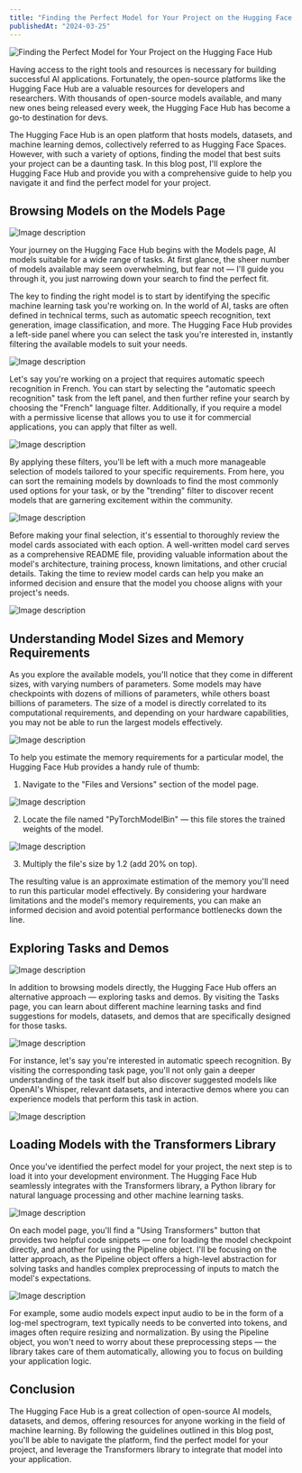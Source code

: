 ```yaml
---
title: "Finding the Perfect Model for Your Project on the Hugging Face Hub"
publishedAt: "2024-03-25"
---
```


![Finding the Perfect Model for Your Project on the Hugging Face Hub](https://dev-to-uploads.s3.amazonaws.com/uploads/articles/k0qoo3wlqem7tnkgzupc.jpg)

Having access to the right tools and resources is necessary for building successful AI applications. Fortunately, the open-source platforms like the Hugging Face Hub are a valuable resources for developers and researchers. With thousands of open-source models available, and many new ones being released every week, the Hugging Face Hub has become a go-to destination for devs.

The Hugging Face Hub is an open platform that hosts models, datasets, and machine learning demos, collectively referred to as Hugging Face Spaces. However, with such a variety of options, finding the model that best suits your project can be a daunting task. In this blog post, I'll explore the Hugging Face Hub and provide you with a comprehensive guide to help you navigate it and find the perfect model for your project.

## Browsing Models on the Models Page


![Image description](https://dev-to-uploads.s3.amazonaws.com/uploads/articles/zgxnuxb0r9jb03y8zdqg.jpg)



Your journey on the Hugging Face Hub begins with the Models page, AI models suitable for a wide range of tasks. At first glance, the sheer number of models available may seem overwhelming, but fear not — I'll guide you through it, you just narrowing down your search to find the perfect fit.

The key to finding the right model is to start by identifying the specific machine learning task you're working on. In the world of AI, tasks are often defined in technical terms, such as automatic speech recognition, text generation, image classification, and more. The Hugging Face Hub provides a left-side panel where you can select the task you're interested in, instantly filtering the available models to suit your needs.


![Image description](https://dev-to-uploads.s3.amazonaws.com/uploads/articles/5h8v716iwi6akzu7i9up.jpg)



Let's say you're working on a project that requires automatic speech recognition in French. You can start by selecting the "automatic speech recognition" task from the left panel, and then further refine your search by choosing the "French" language filter. Additionally, if you require a model with a permissive license that allows you to use it for commercial applications, you can apply that filter as well.


![Image description](https://dev-to-uploads.s3.amazonaws.com/uploads/articles/qqe2l8jj3skra62buy50.jpg)



By applying these filters, you'll be left with a much more manageable selection of models tailored to your specific requirements. From here, you can sort the remaining models by downloads to find the most commonly used options for your task, or by the "trending" filter to discover recent models that are garnering excitement within the community.


![Image description](https://dev-to-uploads.s3.amazonaws.com/uploads/articles/wtivwhxngyaz0f018cbo.jpg)



Before making your final selection, it's essential to thoroughly review the model cards associated with each option. A well-written model card serves as a comprehensive README file, providing valuable information about the model's architecture, training process, known limitations, and other crucial details. Taking the time to review model cards can help you make an informed decision and ensure that the model you choose aligns with your project's needs.


![Image description](https://dev-to-uploads.s3.amazonaws.com/uploads/articles/a8ou21fk52oiogjht6g7.jpg)



## Understanding Model Sizes and Memory Requirements

As you explore the available models, you'll notice that they come in different sizes, with varying numbers of parameters. Some models may have checkpoints with dozens of millions of parameters, while others boast billions of parameters. The size of a model is directly correlated to its computational requirements, and depending on your hardware capabilities, you may not be able to run the largest models effectively.


![Image description](https://dev-to-uploads.s3.amazonaws.com/uploads/articles/t9jjkqln4144l49xxgol.jpg)



To help you estimate the memory requirements for a particular model, the Hugging Face Hub provides a handy rule of thumb:

1. Navigate to the "Files and Versions" section of the model page.

![Image description](https://dev-to-uploads.s3.amazonaws.com/uploads/articles/fp41xcis8lirm0q1w19f.jpg)


2. Locate the file named "PyTorchModelBin" — this file stores the trained weights of the model.

![Image description](https://dev-to-uploads.s3.amazonaws.com/uploads/articles/8vmg0zzln30j37rqe4eb.jpg)


3. Multiply the file's size by 1.2 (add 20% on top).

The resulting value is an approximate estimation of the memory you'll need to run this particular model effectively. By considering your hardware limitations and the model's memory requirements, you can make an informed decision and avoid potential performance bottlenecks down the line.

## Exploring Tasks and Demos

![Image description](https://dev-to-uploads.s3.amazonaws.com/uploads/articles/guhu4jpekgk51e5r87ep.jpg)



In addition to browsing models directly, the Hugging Face Hub offers an alternative approach — exploring tasks and demos. By visiting the Tasks page, you can learn about different machine learning tasks and find suggestions for models, datasets, and demos that are specifically designed for those tasks.

![Image description](https://dev-to-uploads.s3.amazonaws.com/uploads/articles/jwepnjadu12dkn0mx8k7.jpg)



For instance, let's say you're interested in automatic speech recognition. By visiting the corresponding task page, you'll not only gain a deeper understanding of the task itself but also discover suggested models like OpenAI's Whisper, relevant datasets, and interactive demos where you can experience models that perform this task in action.

![Image description](https://dev-to-uploads.s3.amazonaws.com/uploads/articles/9wfkeorcm4zv1l8u6a4h.jpg)



## Loading Models with the Transformers Library

Once you've identified the perfect model for your project, the next step is to load it into your development environment. The Hugging Face Hub seamlessly integrates with the Transformers library, a Python library for natural language processing and other machine learning tasks.

![Image description](https://dev-to-uploads.s3.amazonaws.com/uploads/articles/u3hvzwj76380dx92geet.jpg)


On each model page, you'll find a "Using Transformers" button that provides two helpful code snippets — one for loading the model checkpoint directly, and another for using the Pipeline object. I'll be focusing on the latter approach, as the Pipeline object offers a high-level abstraction for solving tasks and handles complex preprocessing of inputs to match the model's expectations.

![Image description](https://dev-to-uploads.s3.amazonaws.com/uploads/articles/o8edakwzd8de062o3zci.jpg)



For example, some audio models expect input audio to be in the form of a log-mel spectrogram, text typically needs to be converted into tokens, and images often require resizing and normalization. By using the Pipeline object, you won't need to worry about these preprocessing steps — the library takes care of them automatically, allowing you to focus on building your application logic.

## Conclusion

The Hugging Face Hub is a great collection of open-source AI models, datasets, and demos, offering resources for anyone working in the field of machine learning. By following the guidelines outlined in this blog post, you'll be able to navigate the platform, find the perfect model for your project, and leverage the Transformers library to integrate that model into your application.